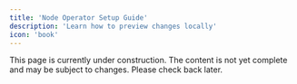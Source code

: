 ```yaml
---
title: 'Node Operator Setup Guide'
description: 'Learn how to preview changes locally'
icon: 'book'
---
```


<Warning>
  This page is currently under construction. The content is not yet complete and may be subject to changes. Please check back later.
</Warning>
